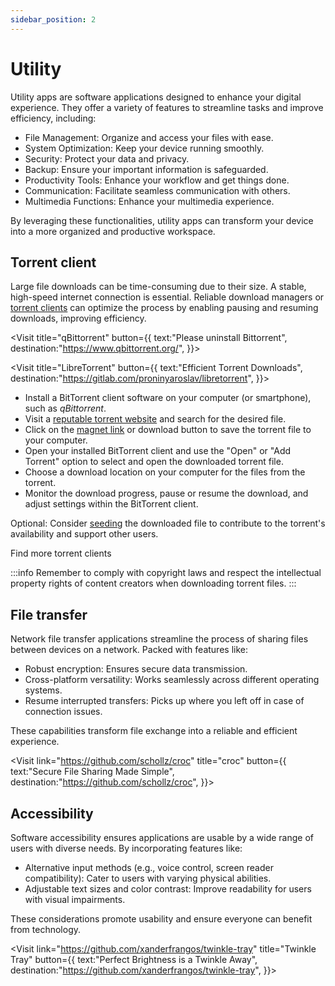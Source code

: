 ```yaml
---
sidebar_position: 2
---
```


# Utility

Utility apps are software applications designed to enhance your digital experience. They offer a variety of features to streamline tasks and improve efficiency, including:

- File Management: Organize and access your files with ease.
- System Optimization: Keep your device running smoothly.
- Security: Protect your data and privacy.
- Backup: Ensure your important information is safeguarded.
- Productivity Tools: Enhance your workflow and get things done.
- Communication: Facilitate seamless communication with others.
- Multimedia Functions: Enhance your multimedia experience.

By leveraging these functionalities, utility apps can transform your device into a more organized and productive workspace.

## <FontAwesomeIcon icon="fa-solid fa-download" /> Torrent client

Large file downloads can be time-consuming due to their size. A stable, high-speed internet connection is essential. Reliable download managers or [torrent clients](https://www.techslang.com/torrenting-what-is-it-and-how-does-it-work/) can optimize the process by enabling pausing and resuming downloads, improving efficiency.

<Tabs>
<TabItem value="Desktop">

<Visit 
title="qBittorrent"
button={{
  text:"Please uninstall Bittorrent",
  destination:"https://www.qbittorrent.org/",
}}>

<Thumb
  children="qBittorrent is a popular, user-friendly, and free BitTorrent client that enables easy and efficient file downloading through the BitTorrent protocol."
  src="app_icons/qbit.svg"
/>

</Visit>

   </TabItem>
   <TabItem value="Android">

<Visit 
title="LibreTorrent"
button={{
  text:"Efficient Torrent Downloads",
  destination:"https://gitlab.com/proninyaroslav/libretorrent",
}}>

<Thumb
  children="LibreTorrent is an open-source BitTorrent client for Android, enabling users to download and manage torrent files on their mobile devices."
  src="app_icons/libtor.svg"
/>

</Visit>

  </TabItem>
 </Tabs>
<Expand title="Downloading torrent files">

- Install a BitTorrent client software on your computer (or smartphone), such as _qBittorrent_.
- Visit a [reputable torrent website](https://codebeautify.org/base64-decode?input=aHR0cHM6Ly93d3cuZm1oeS5tbC90b3JyZW50cGlyYWN5Z3VpZGUjdG9ycmVudC1zaXRlcw==) and search for the desired file.
- Click on the [magnet link](https://www.howtogeek.com/764859/what-is-a-magnet-link-and-how-do-you-use-one/) or download button to save the torrent file to your computer.
- Open your installed BitTorrent client and use the "Open" or "Add Torrent" option to select and open the downloaded torrent file.
- Choose a download location on your computer for the files from the torrent.
- Monitor the download progress, pause or resume the download, and adjust settings within the BitTorrent client.

Optional: Consider [seeding](https://en.wikipedia.org/wiki/Glossary_of_BitTorrent_terms#Seed_/_seeding) the downloaded file to contribute to the torrent's availability and support other users.

<More link="https://alternativeto.net/software/qbittorrent/">
  Find more torrent clients
</More>

<br />

:::info
Remember to comply with copyright laws and respect the intellectual property rights of content creators when downloading torrent files.
:::

</Expand>

## <FontAwesomeIcon icon="fa-solid fa-arrow-right-arrow-left" /> File transfer

Network file transfer applications streamline the process of sharing files between devices on a network. Packed with features like:

- Robust encryption: Ensures secure data transmission.
- Cross-platform versatility: Works seamlessly across different operating systems.
- Resume interrupted transfers: Picks up where you left off in case of connection issues.

These capabilities transform file exchange into a reliable and efficient experience.

<Visit 
link="https://github.com/schollz/croc" 
title="croc"
button={{
  text:"Secure File Sharing Made Simple",
  destination:"https://github.com/schollz/croc",
}}>

<Thumb
  children="Croc, a CLI file-transfer tool, ensures secure relay-based transfers with end-to-end encryption, cross-platform compatibility, multiple file support, resume functionality, and proxy options like Tor, eliminating the need for local servers or port-forwarding."
  src="app_icons/croc.png"
/>

</Visit>

## <FontAwesomeIcon icon="fa-solid fa-universal-access" /> Accessibility

Software accessibility ensures applications are usable by a wide range of users with diverse needs. By incorporating features like:

- Alternative input methods (e.g., voice control, screen reader compatibility): Cater to users with varying physical abilities.
- Adjustable text sizes and color contrast: Improve readability for users with visual impairments.

These considerations promote usability and ensure everyone can benefit from technology.

<Visit link="https://github.com/xanderfrangos/twinkle-tray" 
title="Twinkle Tray"
button={{
  text:"Perfect Brightness is a Twinkle Away",
  destination:"https://github.com/xanderfrangos/twinkle-tray",
}}>

<Thumb
  children="Twinkle Tray adds a system tray icon for easy management of brightness levels on multiple monitors, addressing the lack of native support for external displays in Windows 10 and 11."
  src="app_icons/twinkletray.ico"
/>

</Visit>
